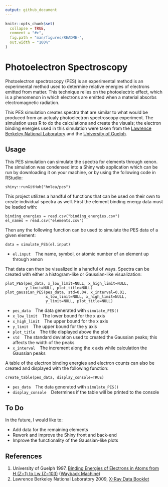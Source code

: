 ```yaml
---
output: github_document
---
```


<!-- README.md is generated from README.Rmd. Please edit that file -->

```r
knitr::opts_chunk$set(
  collapse = TRUE,
  comment = "#>",
  fig.path = "man/figures/README-",
  out.width = "100%"
)
```

# Photoelectron Spectroscopy

<!-- badges: start -->

<!-- badges: end -->

Photoelectron spectroscopy (PES) is an experimental method is an experimental method used to determine relative energies of electrons emitted from matter. This technique relies on the photoelectric effect, which is a phenomenon in which electrons are emitted when a material absorbs electromagnetic radiation.

This PES simulation creates spectra that are similar to what would be produced from an actualy photoelectron spectroscopy experiment. The simulation uses R to do the calculations and create the visuals; the electron binding energies used in this simulation were taken from the [Lawrence Berkeley National Laboratory](https://xdb.lbl.gov/xdb-new.pdf) and the [University of Guelph](https://web.archive.org/web/20210613060125/http://www.chemistry.uoguelph.ca/educmat/atomdata/bindener/elecbind.htm).

## Usage

This PES simulation can simulate the spectra for elements through xenon. The simulation was condensed into a Shiny web application which can be run by downloading it on your machine, or by using the following code in RStudio:

    shiny::runGitHub("hmlea/pes")

This project utilizes a handful of functions that can be used on their own to create individual spectra as well. First the element binding energy data must be loaded with:

    binding_energies = read.csv("binding_energies.csv")
    el_names = read.csv("elements.csv")

Then any the following function can be used to simulate the PES data of a given element:

    data = simulate_PES(el.input)

-   `el.input`   The name, symbol, or atomic number of an element up through xenon

That data can then be visualized in a handful of ways. Spectra can be created with either a histogram-like or Gaussian-like visualization:

    plot_PES(pes_data, x_low_limit=NULL, x_high_limit=NULL,
             y_limit=NULL, plot_title=NULL)
    plot_gaussian_PES(pes_data, std=0.04, x_interval=0.01,
                      x_low_limit=NULL, x_high_limit=NULL,
                      y_limit=NULL, plot_title=NULL)

-   `pes_data`   The data generated with `simulate_PES()`
-   `x_low_limit`   The lower bound for the x axis
-   `x_high_limit`   The upper bound for the x axis
-   `y_limit`   The upper bound for the y axis
-   `plot_title`   The title displayed above the plot
-   `std`   The standard deviation used to created the Gaussian peaks; this affects the width of the peaks
-   `x_interval`   The increment along the x axis while calculation the Gaussian peaks

A table of the electron binding energies and electron counts can also be created and displayed with the following function:

    create_table(pes_data, display_console=TRUE)

-   `pes_data`   The data generated with `simulate_PES()`
-   `display_console`   Determines if the table will be printed to the console

## To Do

In the future, I would like to:

-   Add data for the remaining elements
-   Rework and improve the Shiny front and back-end
-   Improve the functionality of the Gaussian-like plots

## References

1.    University of Guelph 1997, [Binding Energies of Electrons
in Atoms from H (Z=1) to Lw (Z=103)](http://www.chemistry.uoguelph.ca/educmat/atomdata/bindener/elecbind.htm) ([Wayback Machine](https://web.archive.org/web/20210613060125/http://www.chemistry.uoguelph.ca/educmat/atomdata/bindener/elecbind.htm))
2.    Lawrence Berkeley National Laboratory 2009, [X-Ray Data Booklet](https://xdb.lbl.gov/xdb-new.pdf)

